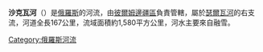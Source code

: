 {{Infobox river
  | name              = 沙克瓦河
  | image             = Река Шаква.jpg
  | image_caption     = 
  | mouth_location    = [[瑟爾瓦河|瑟爾瓦河]]
  | subdivision_type1 = 国家
  | subdivision_name1 = {{RUS}}
  | progression       = 
  | length            = {{convert|167|km|mi|abbr=on}}
  | source1_elevation = 
  | mouth_elevation   = 
  | discharge1_avg    = 
  | basin_size        = {{convert|1580|km2|sqmi|abbr=on}}
  | river_system      = 
}}
'''沙克瓦河'''（{{lang-ru|Шаква}}）是[[俄羅斯|俄羅斯]]的河流，由[[彼爾姆邊疆區|彼爾姆邊疆區]]負責管轄，屬於[[瑟爾瓦河|瑟爾瓦河]]的右支流，河道全長167公里，流域面積約1,580平方公里，河水主要來自融雪。

{{DEFAULTSORT:Shakva}}
{{Russia-geo-stub}}
[[Category:俄羅斯河流|Category:俄羅斯河流]]